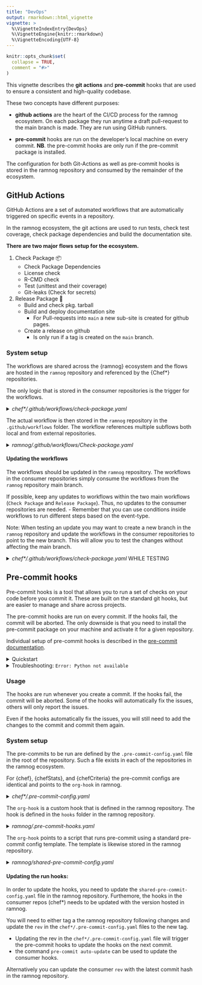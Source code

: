 ```yaml
---
title: "DevOps"
output: rmarkdown::html_vignette
vignette: >
  %\VignetteIndexEntry{DevOps}
  %\VignetteEngine{knitr::rmarkdown}
  %\VignetteEncoding{UTF-8}
---
```


```r
knitr::opts_chunk$set(
  collapse = TRUE,
  comment = "#>"
)
```

This vignette describes the **git actions** and **pre-commit** hooks that are used to ensure a consistent and high-quality codebase.

These two concepts have different purposes:

 - **github actions** are the heart of the CI/CD process for the ramnog ecosystem. On each package they run anytime a draft pull-request to the main branch is made. They are run using GitHub runners.
 
- **pre-commit** hooks are run on the developer's local machine on every commit. **NB**. the pre-commit hooks are only run if the pre-commit package is installed.

The configuration for both Git-Actions as well as pre-commit hooks is stored in the ramnog repository and consumed by the remainder of the ecosystem.

## GitHub Actions

GitHub Actions are a set of automated workflows that are automatically triggered on specific events in a repository.

In the ramnog ecosystem, the git actions are used to run tests, check test coverage, check package dependencies and build the documentation site.

**There are two major flows setup for the ecosystem.**

1. Check Package 📦
    - Check Package Dependencies
    - License check
    - R-CMD check
    - Test (unittest and their coverage)
    - Git-leaks (Check for secrets)

2. Release Package 🚀
    - Build and check pkg. tarball
    - Build and deploy documentation site
      - For Pull-requests into `main` a new sub-site is created for github pages.
    - Create a release on github
      - Is only run if a tag is created on the `main` branch.

### System setup

The workflows are shared across the {ramnog} ecosystem and the flows are hosted in the `ramnog` repository and referenced by the {Chef*} repositories.

The only logic that is stored in the consumer repositories is the trigger for the workflows.

<details>
<summary>*chef\*/.github/workflows/check-package.yaml*</summary>

```yaml
on:
  push:
    branches: [main, stage, dev]
  pull_request:
    branches: [main, stage, dev]
  workflow_dispatch:

name: Check Package 📦

jobs:
  check:
    name: Checks (from ramnog)
    uses: hta-pharma/ramnog/.github/workflows/Check-package.yaml@main
```
</details>

The actual workflow is then stored in the `ramnog` repository in the `.github/workflows` folder.
The workflow references multiple subflows both local and from external repositories.

<details>
<summary>*ramnog/.github/workflows/Check-package.yaml*</summary>

```yaml
on:
  push:
    branches: [main, stage, dev]
  pull_request:
    branches: [main, stage, dev]
  workflow_dispatch:
  workflow_call:

name: Check Package 📦

jobs:
  audit:
    name: Audit Dependencies 🕵️‍♂️
    uses: insightsengineering/r.pkg.template/.github/workflows/audit.yaml@main

  licenses:
    name: License Check 🃏
    uses: insightsengineering/r.pkg.template/.github/workflows/licenses.yaml@main

  check:
    name: RMD check 📦
    uses: ./.github/workflows/R-CMD-check.yaml

  test:
    name: Test 🧪
    uses: ./.github/workflows/Test.yaml

  gitleaks:
    name: gitleaks 💧
    uses: insightsengineering/r.pkg.template/.github/workflows/gitleaks.yaml@main
    with:
      check-for-pii: false #Currently fails on R packages (not that the test check fails, but that the test fails to run.)
```
</details>

#### Updating the workflows

The workflows should be updated in the `ramnog` repository. 
The workflows in the consumer repositories simply consume the workflows from the `ramnog` repository main branch.

If possible, keep any updates to workflows within the two main workflows (`Check Package` and `Release Package`).
Thus, no updates to the consumer repositories are needed.
  - Remember that you can use conditions inside workflows to run different steps based on the event-type.

Note:
When testing an update you may want to create a new branch in the `ramnog` repository and update the workflows in the consumer repositories to point to the new branch.
This will allow you to test the changes without affecting the main branch.

<details>
<summary>*chef\*/.github/workflows/check-package.yaml* WHILE TESTING</summary>

```yaml
on:
  push:
    branches: [main, stage, dev]
  pull_request:
    branches: [main, stage, dev]
  workflow_dispatch:

name: Check Package 📦

jobs:
  check:
    name: Checks (from ramnog)
    uses: hta-pharma/ramnog/.github/workflows/Check-package.yaml@feature/new-workflow # <-- new branch
```
</details>


## Pre-commit hooks

Pre-commit hooks is a tool that allows you to run a set of checks on your code before you commit it.
These are built on the standard git hooks, but are easier to manage and share across projects.

The pre-commit hooks are run on every commit. If the hooks fail, the commit will be aborted.
The only downside is that you need to install the pre-commit package on your machine and activate it for a given repository.

Individual setup of pre-commit hooks is described in the [pre-commit documentation](https://pre-commit.com/).

<details>
<summary>Quickstart</summary>

1. Install pre-commit in the Individual user space (use pip if pipx is not installed)

```yaml
pipx install pre-commit 
```

2. Install the pre-commit hooks in the repository. __NOTE:__ this needs to be run in the root of the repository

```yaml
pre-commit install 
```

3. Run on all files to check it works:

```yaml
pre-commit run --all-files 
```
</details>

<details>
<summary>Troubleshooting: `Error: Python not available` </summary>
The pre-commit hook requires a python environment. If you do not have python installed, you can install it using `conda` or `pyenv`.

if you have python3 installed and you get an error that python is not available you may need to specify that ``python3`` should be used.
This can be done with either of the following (asumming linux environment):

```bash
# Create a symlink for python3 in the python bin
sudo ln -s /usr/bin/python3 /usr/bin/python
# Install the python-is-python3 package
sudo apt-get install python-is-python3
```

</details>


### Usage

The hooks are run whenever you create a commit. If the hooks fail, the commit will be aborted.
Some of the hooks will automatically fix the issues, others will only report the issues.

Even if the hooks automatically fix the issues, you will still need to add the changes to the commit and commit them again.


### System setup

The pre-commits to be run are defined by the `.pre-commit-config.yaml` file in the root of the repository.
Such a file exists in each of the repositories in the ramnog ecosystem.

For {chef}, {chefStats}, and {chefCriteria} the pre-commit configs are identical and points to the `org-hook` in ramnog.


<details>
<summary>*chef\*/.pre-commit-config.yaml* </summary>

```yaml
repos:
-   repo: https://github.com/hta-pharma/ramnog
    rev: v0.1.1
    hooks:
    -   id: org-hook 
```
</details>


The `org-hook` is a custom hook that is defined in the ramnog repository. The hook is defined in the `hooks` folder in the ramnog repository.

<details>
<summary>*ramnog/.pre-commit-hooks.yaml*</summary>

```yaml
-   id: org-hook
    name: org-wide hooks
    language: script
    entry: ./run-org-hooks
    verbose: true
    require_serial: true
```
</details>

The `org-hook` points to a script that runs pre-commit using a standard pre-commit config template.
The template is likewise stored in the ramnog repository.

<details>
<summary>*ramnog/shared-pre-commit-config.yaml*</summary>

```yaml
repos:
-   repo: https://github.com/lorenzwalthert/precommit
    rev: v0.4.0
    hooks: 
    -   id: readme-rmd-rendered
    -   id: parsable-R
    -   id: no-browser-statement
    (...)
```
</details>

#### Updating the run hooks:

In order to update the hooks, you need to update the `shared-pre-commit-config.yaml` file in the ramnog repository.
Furthemore, the hooks in the consumer repos (chef*) needs to be updated with the version hosted in ramnog.

You will need to either tag a the ramnog repository following changes and update the `rev` in the `chef*/.pre-commit-config.yaml` files to the new tag.  

  - Updating the rev in the `chef*/.pre-commit-config.yaml` file will trigger the pre-commit hooks to update the hooks on the next commit.
  - the command `pre-commit auto-update` can be used to update the consumer hooks.

Alternatively you can update the consumer `rev` with the latest commit hash in the ramnog repository.
